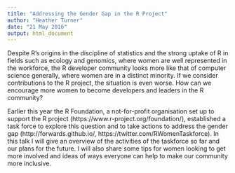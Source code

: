 ```yaml
---
title: "Addressing the Gender Gap in the R Project"
author: "Heather Turner"
date: "21 May 2016"
output: html_document
---
```


Despite R's origins in the discipline of statistics and the strong uptake of R in fields such as ecology and genomics, where women are well represented in the workforce, the R developer community looks more like that of computer science generally, where women are in a distinct minority. If we consider contributions to the R project, the situation is even worse. How can we encourage more women to become developers and leaders in the R community?

Earlier this year the R Foundation, a not-for-profit organisation set up to support the R project (https://www.r-project.org/foundation/), established a task force to explore this question and to take actions to address the gender gap (http://forwards.github.io/, https://twitter.com/RWomenTaskforce). In this talk I will give an overview of the activities of the taskforce so far and our plans for the future. I will also share some tips for women looking to get more involved and ideas of ways everyone can help to make our community more inclusive.